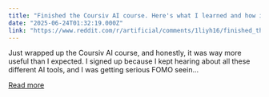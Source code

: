```yaml
---
title: "Finished the Coursiv AI course. Here's what I learned and how it's actually helped me"
date: "2025-06-24T01:32:19.000Z"
link: "https://www.reddit.com/r/artificial/comments/1liyh16/finished_the_coursiv_ai_course_heres_what_i/"
---
```


Just wrapped up the Coursiv AI course, and honestly, it was way more useful than I expected. I signed up because I kept hearing about all these different AI tools, and I was getting serious FOMO seein...

[Read more](https://www.reddit.com/r/artificial/comments/1liyh16/finished_the_coursiv_ai_course_heres_what_i/)
